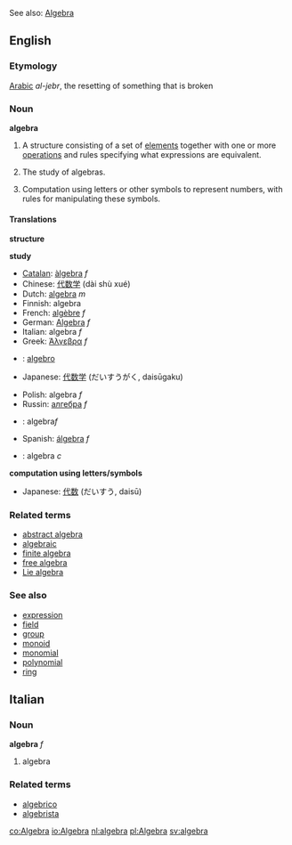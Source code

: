 See also: [[Algebra]]

{{wikipedia}}
==English==

===Etymology===
[[Arabic]] ''al-jebr'', the resetting of something that is broken

===Noun===
'''algebra'''

# <!--DefA-->{{math}} A structure consisting of a set of [[element]]s together with one or more [[operations]] and rules specifying what expressions are equivalent.
# <!--DefB-->{{math}} The study of algebras.
# <!--DefC-->Computation using letters or other symbols to represent numbers, with rules for manipulating these symbols.

====Translations====
<!--DefA-->'''structure'''
{{top}}
{{mid}}
{{bottom}}

<!--DefB-->'''study'''
{{top}}
*[[Catalan]]: [[àlgebra]] ''f''
*Chinese: [[代数学]] (dài shù xué)
*Dutch: [[algebra]] ''m''
*Finnish: algebra
*French: [[algèbre]] ''f''
*German: [[Algebra]] ''f''
*Italian: algebra ''f''
*Greek: [[Άλγεβρα]] ''f''
* {{io}} : [[algebro]]
*Japanese: [[代数学]] (だいすうがく, daisūgaku)
{{mid}}
*Polish: algebra ''f''
*Russin: [[алгебра]] ''f''
*{{sk}}: algebra'' f'' 
*Spanish: [[álgebra]] ''f'' 
*{{sv}}: algebra ''c''
{{bottom}}

<!--DefC-->'''computation using letters/symbols'''
{{top}}
*Japanese: [[代数]] (だいすう, daisū)
{{mid}}
{{bottom}}

===Related terms===
*[[abstract algebra]]
*[[algebraic]]
*[[finite algebra]]
*[[free algebra]]
*[[Lie algebra]]

===See also===
*[[expression]]
*[[field]]
*[[group]]
*[[monoid]]
*[[monomial]]
*[[polynomial]]
*[[ring]]

==Italian==
===Noun===
'''algebra''' ''f''

# algebra

===Related terms===
*[[algebrico]]
*[[algebrista]]

[[co:Algebra]]
[[io:Algebra]]
[[nl:algebra]]
[[pl:Algebra]]
[[sv:algebra]]